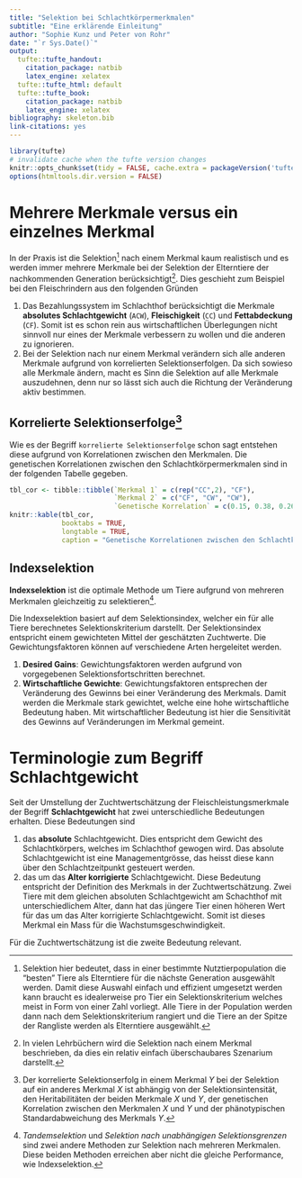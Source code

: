 ```yaml
---
title: "Selektion bei Schlachtkörpermerkmalen"
subtitle: "Eine erklärende Einleitung"
author: "Sophie Kunz und Peter von Rohr"
date: "`r Sys.Date()`"
output:
  tufte::tufte_handout:
    citation_package: natbib
    latex_engine: xelatex
  tufte::tufte_html: default
  tufte::tufte_book:
    citation_package: natbib
    latex_engine: xelatex
bibliography: skeleton.bib
link-citations: yes
---
```


```r
library(tufte)
# invalidate cache when the tufte version changes
knitr::opts_chunk$set(tidy = FALSE, cache.extra = packageVersion('tufte'))
options(htmltools.dir.version = FALSE)
```


# Mehrere Merkmale versus ein einzelnes Merkmal
In der Praxis ist die Selektion^[Selektion hier bedeutet, dass in einer bestimmte Nutztierpopulation die "besten" Tiere als Elterntiere für die nächste Generation ausgewählt werden. Damit diese Auswahl einfach und effizient umgesetzt werden kann braucht es idealerweise pro Tier ein Selektionskriterium welches meist in Form von einer Zahl vorliegt. Alle Tiere in der Population werden dann nach dem Selektionskriterium rangiert und die Tiere an der Spitze der Rangliste werden als Elterntiere ausgewählt.] nach einem Merkmal kaum realistisch und es werden immer mehrere Merkmale bei der Selektion der Elterntiere der nachkommenden Generation berücksichtigt^[In vielen Lehrbüchern wird die Selektion nach einem Merkmal beschrieben, da dies ein relativ einfach überschaubares Szenarium darstellt.]. Dies geschieht zum Beispiel bei den Fleischrindern aus den folgenden Gründen

1. Das Bezahlungssystem im Schlachthof berücksichtigt die Merkmale __absolutes Schlachtgewicht__ (`ACW`), __Fleischigkeit__ (`CC`) und __Fettabdeckung__ (`CF`). Somit ist es schon rein aus wirtschaftlichen Überlegungen nicht sinnvoll nur eines der Merkmale verbessern zu wollen und die anderen zu ignorieren.
2. Bei der Selektion nach nur einem Merkmal verändern sich alle anderen Merkmale aufgrund von korrelierten Selektionserfolgen. Da sich sowieso alle Merkmale ändern, macht es Sinn die Selektion auf alle Merkmale auszudehnen, denn nur so lässt sich auch die Richtung der Veränderung aktiv bestimmen. 


## Korrelierte Selektionserfolge^[Der korrelierte Selektionserfolg in einem Merkmal $Y$ bei der Selektion auf ein anderes Merkmal $X$ ist abhängig von der Selektionsintensität, den Heritabilitäten der beiden Merkmale $X$ und $Y$, der genetischen Korrelation zwischen den Merkmalen $X$ und $Y$ und der phänotypischen Standardabweichung des Merkmals $Y$.]
Wie es der Begriff `korrelierte Selektionserfolge` schon sagt entstehen diese aufgrund von Korrelationen zwischen den Merkmalen. Die genetischen Korrelationen zwischen den Schlachtkörpermerkmalen sind in der folgenden Tabelle gegeben.


```r
tbl_cor <- tibble::tibble(`Merkmal 1` = c(rep("CC",2), "CF"),
                          `Merkmal 2` = c("CF", "CW", "CW"),
                          `Genetische Korrelation` = c(0.15, 0.38, 0.26))
knitr::kable(tbl_cor,
             booktabs = TRUE,
             longtable = TRUE,
             caption = "Genetische Korrelationen zwischen den Schlachtkörpermerkmalen")
```



## Indexselektion
**Indexselektion** ist die optimale Methode um Tiere aufgrund von mehreren Merkmalen gleichzeitig zu selektieren^[*Tandemselektion* und *Selektion nach unabhängigen Selektionsgrenzen* sind zwei andere Methoden zur Selektion nach mehreren Merkmalen. Diese beiden Methoden erreichen aber nicht die gleiche Performance, wie Indexselektion.]. 

Die Indexselektion basiert auf dem Selektionsindex, welcher ein für alle Tiere berechnetes Selektionskriterium darstellt. Der Selektionsindex entspricht einem gewichteten Mittel der geschätzten Zuchtwerte. Die Gewichtungsfaktoren können auf verschiedene Arten hergeleitet werden. 

1. __Desired Gains__: Gewichtungsfaktoren werden aufgrund von vorgegebenen Selektionsfortschritten berechnet.
2. __Wirtschaftliche Gewichte__: Gewichtungsfaktoren entsprechen der Veränderung des Gewinns bei einer Veränderung des Merkmals. Damit werden die Merkmale stark gewichtet, welche eine hohe wirtschaftliche Bedeutung haben. Mit wirtschaftlicher Bedeutung ist hier die Sensitivität des Gewinns auf Veränderungen im Merkmal gemeint. 


# Terminologie zum Begriff **Schlachtgewicht**
Seit der Umstellung der Zuchtwertschätzung der Fleischleistungsmerkmale der Begriff **Schlachtgewicht** hat zwei unterschiedliche Bedeutungen erhalten. Diese Bedeutungen sind

1. das **absolute** Schlachtgewicht. Dies entspricht dem Gewicht des Schlachtkörpers, welches im Schlachthof gewogen wird. Das absolute Schlachtgewicht ist eine Managementgrösse, das heisst diese kann über den Schlachtzeitpunkt gesteuert werden.
2. das um das **Alter korrigierte** Schlachtgewicht. Diese Bedeutung entspricht der Definition des Merkmals in der Zuchtwertschätzung. Zwei Tiere mit dem gleichen absoluten Schlachtgewicht am Schachthof mit unterschiedlichem Alter, dann hat das jüngere Tier einen höheren Wert für das um das Alter korrigierte Schlachtgewicht. Somit ist dieses Merkmal ein Mass für die Wachstumsgeschwindigkeit. 

Für die Zuchtwertschätzung ist die zweite Bedeutung relevant. 





